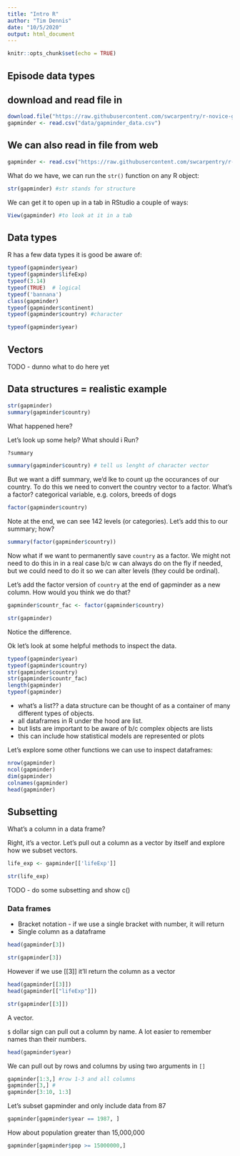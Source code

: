 ```yaml
---
title: "Intro R"
author: "Tim Dennis"
date: "10/5/2020"
output: html_document
---
```


```r
knitr::opts_chunk$set(echo = TRUE)
```

## Episode data types 
## download and read file in

```r
download.file("https://raw.githubusercontent.com/swcarpentry/r-novice-gapminder/gh-pages/_episodes_rmd/data/gapminder_data.csv", destfile = "data/gapminder_data.csv")
gapminder <- read.csv("data/gapminder_data.csv")
```

## We can also read in file from web

```r
gapminder <- read.csv("https://raw.githubusercontent.com/swcarpentry/r-novice-gapminder/gh-pages/_episodes_rmd/data/gapminder_data.csv")

```

What do we have, we can run the `str()` function on any R object: 

```r
str(gapminder) #str stands for structure 
```

We can get it to open up in a tab in RStudio a couple of ways: 

```r

View(gapminder) #to look at it in a tab 

```

## Data types 

R has a few data types it is good be aware of: 

```r
typeof(gapminder$year)
typeof(gapminder$lifeExp)
typeof(3.14)
typeof(TRUE)  # logical 
typeof('bannana')
class(gapminder)
typeof(gapminder$continent)
typeof(gapminder$country) #character

```


```r
typeof(gapminder$year)
```

## Vectors 

TODO  - dunno what to do here yet

## Data structures = realistic example 

```r
str(gapminder)
summary(gapminder$country)
```

What happened here? 

Let's look up some help? What should i Run? 

```r
?summary
```

```r
summary(gapminder$country) # tell us lenght of character vector 

```

But we want a diff summary, we'd lke to count up the occurances of our country. To do this we need to convert the country vector to a factor. What's a factor? categorical variable, e.g. colors, breeds of dogs 

```r
factor(gapminder$country)
```

Note at the end, we can see 142 levels (or categories). Let's add this to our summary; how? 

```r
summary(factor(gapminder$country))
```

Now what if we want to permanently save `country` as a factor. We might not need to do this in in a real case b/c w can always do on the fly if needed, but we could need to do it so we can alter levels (they could be ordinal). 

Let's add the factor version of `country` at the end of gapminder as a new column. How would you think we do that? 

```r
gapminder$countr_fac <- factor(gapminder$country)
```

```r
str(gapminder)
```

Notice the difference. 

Ok let's look at some helpful methods to inspect the data. 

```r
typeof(gapminder$year)
typeof(gapminder$country)
str(gapminder$country)
str(gapminder$countr_fac)
length(gapminder)
typeof(gapminder)
```

* what's a list?? a data structure can be thought of as a container of many different types of objects. 
* all dataframes in R under the hood are list.
* but lists are important to be aware of b/c complex objects are lists
* this can include how statistical models are represented or plots 

Let's explore some other functions we can use to inspect dataframes: 

```r
nrow(gapminder)
ncol(gapminder)
dim(gapminder)
colnames(gapminder)
head(gapminder)
```

## Subsetting 

What's a column in a data frame? 

Right, it's a vector. Let's pull out a column as a vector by itself and explore how we subset vectors. 

```r
life_exp <- gapminder[['lifeExp']]
```

```r
str(life_exp)
```
TODO - do some subsetting and show c()

### Data frames 
* Bracket notation - if we use a single bracket with number, it will return
* Single column as a dataframe

```r
head(gapminder[3])
```

```r
str(gapminder[3])
```

However if we use [[3]] it'll return the column as a vector 

```r
head(gapminder[[3]])
head(gapminder[["lifeExp"]])
```

```r
str(gapminder[[3]])
```

A vector. 

`$` dollar sign can pull out a column by name. A lot easier to remember names than their numbers. 

```r
head(gapminder$year)

```

We can pull out by rows and columns by using two arguments in `[]`

```r
gapminder[1:3,] #row 1-3 and all columns
gapminder[3,] #   
gapminder[3:10, 1:3]
```

Let's subset gapminder and only include data from 87

```r
gapminder[gapminder$year == 1987, ]
```

How about population greater than 15,000,000

```r
gapminder[gapminder$pop >= 15000000,]

```



